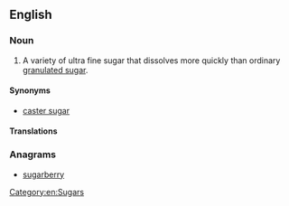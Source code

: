 ==English==

===Noun===
{{en-noun|sg=[[berry]] [[sugar]]|-}}

# A variety of ultra fine sugar that dissolves more quickly than ordinary [[granulated sugar]].

====Synonyms====
* [[caster sugar]]

====Translations====
{{trans-see|caster sugar}}

===Anagrams===
* [[sugarberry#English|sugarberry]]

[[Category:en:Sugars]]